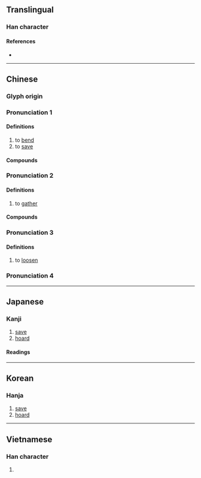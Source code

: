 {{also|攅|攒}}
{{character info/new}}
==Translingual==

===Han character===
{{Han char|rn=64|rad=手|as=19|sn=22|four=54086|canj=QHUC|ids=⿰扌贊}}


====References====
* {{Han ref|kx=0464.160|dkj=13030|dj=0813.130|hdz=31990.060|uh=6522|ud=25890|bh=F6E3|bd=63203}}

----

==Chinese==
{{zh-forms|s=攒}}

===Glyph origin===
{{Han etym}}

===Pronunciation 1===
{{zh-pron
|m=zǎn
|ma=Zh-zan.ogg
|c=zaan2
|h=pfs=
|md=
|mn=
|w=
|cat=v
}}

====Definitions====
{{zh-hanzi}}

# to [[bend]]
# to [[save]]

====Compounds====
{{zh-der|攢勁|積攢}}
===Pronunciation 2===
{{zh-pron
|m=cuán
|c=cyun4,zyun6,zaan6
|h=pfs=
|md=
|mn=
|w=
|mc=2
|oc=2
|cat=v
}}

====Definitions====
{{zh-hanzi}}

# to [[gather]]

====Compounds====
{{zh-der|四馬攢蹄|怒目攢眉|亂箭攢心|攢盒|攢錢|攢射|攢眉蹙鼻|萬頭攢動|攢宮|攢茶|攢蹄|攢湯|攢湊|攢底|萬箭攢心|攢聚|眾毛攢裘|攢露|攢餡兒|攢拌兒|攢眉|攢蹙|攢盤|攢毆|攢眉苦臉|攢矢|打攢盤|泯耳攢蹄|攢典|攢三聚五|攢簇|花攢錦簇|齊攢|花簇錦攢}}

===Pronunciation 3===
{{zh-pron
|m=zàn
|h=pfs=
|md=
|mn=
|w=
|mc=1
|oc=1
|cat=v
}}

====Definitions====
{{zh-hanzi}}

# to [[loosen]]
===Pronunciation 4===
{{zh-see|鑽}}
----

==Japanese==

===Kanji===
{{ja-kanji|grade=|rs=手19|shin=攅}}

# [[save]]
# [[hoard]]

====Readings====
{{ja-readings
|on=さん
|kun=あつ-める, あつ-まる
}}

----

==Korean==

===Hanja===
{{ko-hanja|hangeul=찬|eumhun=|rv=chan|mr=ch'an|y=chan}}

# [[save]]
# [[hoard]]

----

==Vietnamese==

===Han character===
{{vi-hantu|[[quần]], [[toản]], [[toàn]]|rs=手19}}

# {{defn|lang=vi|sort=手19}}